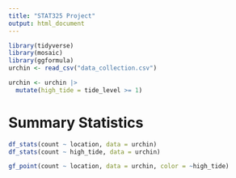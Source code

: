 ```yaml
---
title: "STAT325 Project"
output: html_document
---
```


```r
library(tidyverse)
library(mosaic) 
library(ggformula)
urchin <- read_csv("data_collection.csv") 

urchin <- urchin |> 
  mutate(high_tide = tide_level >= 1)
```

# Summary Statistics

```r
df_stats(count ~ location, data = urchin)
df_stats(count ~ high_tide, data = urchin)
```

```r
gf_point(count ~ location, data = urchin, color = ~high_tide)
```

